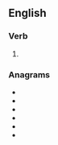 {{also|tasered}}

==English==

===Verb===
{{head|en|verb form}}

# {{en-past of|Taser}}

===Anagrams===
* {{l|en|dearest}}
* {{l|en|derates}}
* {{l|en|estrade}}
* {{l|en|readest}}
* {{l|en|redates}}
* {{l|en|sedater}}